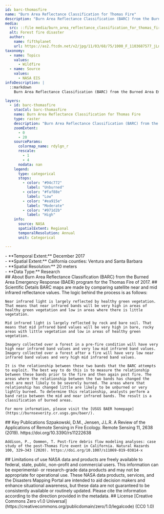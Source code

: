 ```yaml
---
id: barc-thomasfire
name: "Burn Area Reflectance Classification for Thomas Fire"
description: "Burn Area Reflectance Classification (BARC) from the Burned Area Emergency Response (BAER) program for the Thomas Fire of 2017"
media:
  src: ::file media/burn_area_reflectance_classification_for_thomas_fire.thumbnail.jpg
  alt: Forest fire disaster
  author:
    name: fifthplanet
    url: https://as2.ftcdn.net/v2/jpg/11/03/68/75/1000_F_1103687577_jLnz4IcXOiPefoEwAfXU5cBfP4jLtDGA.jpg
taxonomy:
  - name: Topics
    values:
      - Wildfire
  - name: Source
    values:
      - NASA EIS
infoDescription: |
  ::markdown
    Burn Area Reflectance Classification (BARC) from the Burned Area Emergency Response (BAER) program for the Thomas Fire of 2017.

layers:
  - id: barc-thomasfire
    stacCol: barc-thomasfire
    name: Burn Area Reflectance Classification for Thomas Fire
    type: raster
    description: "Burn Area Reflectance Classification (BARC) from the Burned Area Emergency Response (BAER) program for the Thomas Fire of 2017"
    zoomExtent:
      - 0
      - 20
    sourceParams:
      colormap_name: rdylgn_r
      rescale:
        - 1
        - 4
      nodata: nan
    legend:
      type: categorical
      stops:
        - color: "#94c772"
          label: "Unburned"
        - color: "#faf88e"
          label: "Low"
        - color: "#ea915e"
          label: "Moderate"
        - color: "#971d2b"
          label: "High"
    info:
      source: NASA
      spatialExtent: Regional
      temporalResolution: Annual
      unit: Categorical

---
```


<Block>
  <Prose>   
    - **Temporal Extent:** December 2017<br />
    - **Spatial Extent:** California counties: Ventura and Santa Barbara <br />
    - **Spatial Resolution:** 20 meters<br />
    - **Data Type:** Research<br />
  </Prose>
</Block>


<Block>
  <Prose>
    ## About
    Burn Area Reflectance Classification (BARC) from the Burned Area Emergency Response (BAER) program for the Thomas Fire of 2017.
  </Prose>
</Block>


<Block>
  <Prose>
    ## Scientific Details
    BARC maps are made by comparing satellite near and mid infrared reflectance values. The logic behind the process is as follows:

    Near infrared light is largely reflected by healthy green vegetation. That means that near infrared bands will be very high in areas of healthy green vegetation and low in areas where there is little vegetation.

    Mid infrared light is largely reflected by rock and bare soil. That means that mid infrared band values will be very high in bare, rocky areas with little vegetation and low in areas of healthy green vegetation.

    Imagery collected over a forest in a pre-fire condition will have very high near infrared band values and very low mid infrared band values. Imagery collected over a forest after a fire will have very low near infrared band values and very high mid infrared band values.

    It is the relationship between these two bands that the BARC attempts to exploit. The best way to do this is to measure the relationship between these bands prior to the fire and then again post fire. The areas where the relationship between the two bands has changed the most are most likely to be severely burned. The areas where that relationship has changed little are likely to be unburned or very lightly burned. To determine this relationship, analysts perform a band ratio between the mid and near infrared bands. The result is a classification of burned areas.

    For more information, please visit the [USGS BAER homepage](https://burnseverity.cr.usgs.gov/baer/).
  </Prose>
</Block>


<Block>
  <Prose>
    ## Key Publications
    Szpakowski, D.M., Jensen, J.L.R. A Review of the Applications of Remote Sensing in Fire Ecology. Remote Sensing 11, 2638 (2019). https://doi.org/10.3390/rs11222638

    Addison, P., Oommen, T. Post-fire debris flow modeling analyses: case study of the post-Thomas Fire event in California. Natural Hazards 100, 329–343 (2020). https://doi.org/10.1007/s11069-019-03814-x
  </Prose>
</Block>


<Block>
  <Prose>
    ## Limitations of use
    NASA data and products are freely available to federal, state, public, non-profit and commercial users. This information can be experimental- or research-grade data products and may not be appropriate for operational use. These NASA data products, services, and the Disasters Mapping Portal are intended to aid decision makers and enhance situational awareness, but these data are not guaranteed to be consistently available or routinely updated. Please cite the information according to the direction provided in the metadata.
  </Prose>
</Block>


<Block>
  <Prose>
    ## License
    [Creative Commons Zero v1.0 Universal](https://creativecommons.org/publicdomain/zero/1.0/legalcode) (CC0 1.0)
  </Prose>
</Block>
